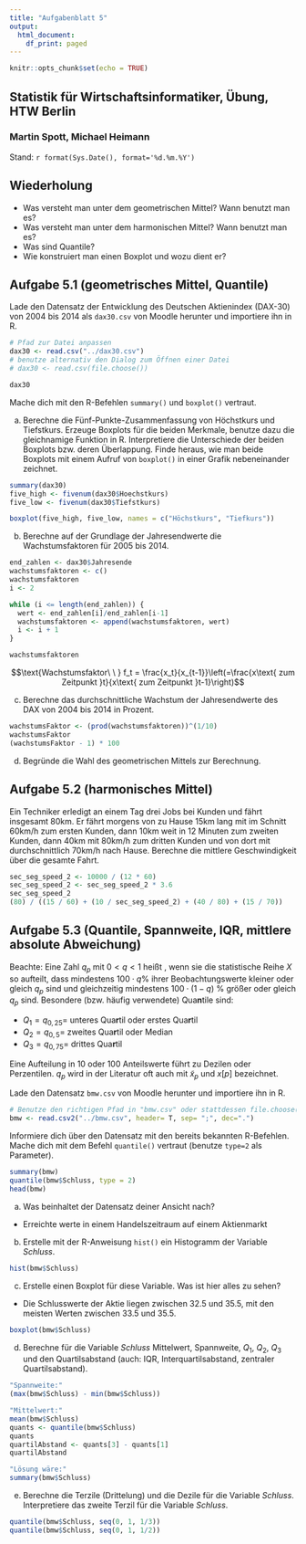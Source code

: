 ```yaml
---
title: "Aufgabenblatt 5"
output:
  html_document:
    df_print: paged
---
```


```r
knitr::opts_chunk$set(echo = TRUE)
```


## Statistik für Wirtschaftsinformatiker, Übung, HTW Berlin
### Martin Spott, Michael Heimann
Stand: `r format(Sys.Date(), format='%d.%m.%Y')`

## Wiederholung

* Was versteht man unter dem geometrischen Mittel? Wann benutzt man es? 
* Was versteht man unter dem harmonischen Mittel? Wann benutzt man es? 
* Was sind Quantile?
* Wie konstruiert man einen Boxplot und wozu dient er?


## Aufgabe 5.1 (geometrisches Mittel, Quantile)

Lade den Datensatz der Entwicklung des Deutschen Aktienindex (DAX-30) von 2004 bis 2014 als `dax30.csv` von Moodle herunter und importiere ihn in R. 
```r
# Pfad zur Datei anpassen
dax30 <- read.csv("../dax30.csv")
# benutze alternativ den Dialog zum Öffnen einer Datei
# dax30 <- read.csv(file.choose())

dax30
```

Mache dich mit den R-Befehlen `summary()` und `boxplot()` vertraut. 

a) Berechne die Fünf-Punkte-Zusammenfassung von Höchstkurs und Tiefstkurs. Erzeuge Boxplots für die beiden Merkmale, benutze dazu die gleichnamige Funktion in R. Interpretiere die Unterschiede der beiden Boxplots bzw. deren Überlappung. Finde heraus, wie man beide Boxplots mit einem Aufruf von `boxplot()` in einer Grafik nebeneinander zeichnet.

```r
summary(dax30)
five_high <- fivenum(dax30$Hoechstkurs)
five_low <- fivenum(dax30$Tiefstkurs)

boxplot(five_high, five_low, names = c("Höchstkurs", "Tiefkurs"))
```

b) Berechne auf der Grundlage der Jahresendwerte die Wachstumsfaktoren für 2005 bis 2014. 
```r
end_zahlen <- dax30$Jahresende
wachstumsfaktoren <- c()
wachstumsfaktoren
i <- 2

while (i <= length(end_zahlen)) {
  wert <- end_zahlen[i]/end_zahlen[i-1]
  wachstumsfaktoren <- append(wachstumsfaktoren, wert)
  i <- i + 1
}

wachstumsfaktoren
```

$$\text{Wachstumsfaktor\ \ } f_t = \frac{x_t}{x_{t-1}}\left(=\frac{x\text{ zum Zeitpunkt }t}{x\text{ zum Zeitpunkt }t-1}\right)$$

c) Berechne das durchschnittliche Wachstum der Jahresendwerte des DAX von 2004 bis 2014 in Prozent.

```r
wachstumsFaktor <- (prod(wachstumsfaktoren))^(1/10)
wachstumsFaktor
(wachstumsFaktor - 1) * 100
```

d) Begründe die Wahl des geometrischen Mittels zur Berechnung.


## Aufgabe 5.2 (harmonisches Mittel)
Ein Techniker erledigt an einem Tag drei Jobs bei Kunden und fährt insgesamt 80km. Er fährt morgens von zu Hause 15km lang mit im Schnitt 60km/h zum ersten Kunden, dann 10km weit in 12 Minuten zum zweiten Kunden, dann 40km mit 80km/h zum dritten Kunden und von dort mit durchschnittlich 70km/h nach Hause. Berechne die mittlere Geschwindigkeit über die gesamte Fahrt.   

```r
sec_seg_speed_2 <- 10000 / (12 * 60)
sec_seg_speed_2 <- sec_seg_speed_2 * 3.6
sec_seg_speed_2
(80) / ((15 / 60) + (10 / sec_seg_speed_2) + (40 / 80) + (15 / 70))
```


## Aufgabe 5.3 (Quantile, Spannweite, IQR, mittlere absolute Abweichung)
Beachte: Eine Zahl $q_p$ mit $0 < q < 1$ heißt \emph{q-Quantil}, wenn sie die statistische Reihe $X$  so aufteilt, dass mindestens $100\cdot q$\% ihrer Beobachtungswerte kleiner oder gleich  $q_p$ sind und gleichzeitig mindestens $100\cdot (1-q)$ \% größer oder gleich $q_p$ sind.
Besondere (bzw. häufig verwendete) Qua**n**tile sind:

* $Q_1= q_{0,25}=$  unteres Qua**r**til oder erstes Qua**r**til 
* $Q_2= q_{0,5}=$   zweites Qua**r**til oder Median
* $Q_3= q_{0,75}=$  drittes Qua**r**til

Eine Aufteilung in 10 oder 100 Anteilswerte führt zu Dezilen oder Perzentilen. $q_p$ wird in der Literatur oft auch mit $\tilde{x}_p$ und $x[p]$ bezeichnet.

Lade den Datensatz `bmw.csv` von Moodle herunter und importiere ihn in R.
```r
# Benutze den richtigen Pfad in "bmw.csv" oder stattdessen file.choose()
bmw <- read.csv2("../bmw.csv", header= T, sep= ";", dec=".")
```

Informiere dich über den Datensatz mit den bereits bekannten R-Befehlen. Mache dich mit dem Befehl `quantile()` vertraut (benutze `type=2` als Parameter). 

```r
summary(bmw)
quantile(bmw$Schluss, type = 2)
head(bmw)
```

a) Was beinhaltet der Datensatz deiner Ansicht nach?    

- Erreichte werte in einem Handelszeitraum auf einem Aktienmarkt

b) Erstelle mit der R-Anweisung `hist()` ein Histogramm der Variable *Schluss*.  

```r
hist(bmw$Schluss)
```

c) Erstelle einen Boxplot für diese Variable.  Was ist hier alles zu sehen? 

- Die Schlusswerte der Aktie liegen zwischen 32.5 und 35.5, mit den meisten Werten zwischen 33.5 und 35.5.

```r
boxplot(bmw$Schluss)
```

d) Berechne für die Variable *Schluss*  Mittelwert, Spannweite, 
$Q_1$,   $Q_2$,   $Q_3$ und den  Quartilsabstand (auch: IQR, Interquartilsabstand, zentraler Quartilsabstand).  

```r
"Spannweite:"
(max(bmw$Schluss) - min(bmw$Schluss))

"Mittelwert:"
mean(bmw$Schluss)
quants <- quantile(bmw$Schluss)
quants
quartilAbstand <- quants[3] - quants[1] 
quartilAbstand

"Lösung wäre:"
summary(bmw$Schluss)
```

<!-- e) Berechne die absolute mittlere Abweichung für die Variable *Schluss*. -->

e)  Berechne die Terzile (Drittelung) und die Dezile für die Variable *Schluss*. Interpretiere das zweite Terzil für die Variable *Schluss*.

```r
quantile(bmw$Schluss, seq(0, 1, 1/3))
quantile(bmw$Schluss, seq(0, 1, 1/2))
```

